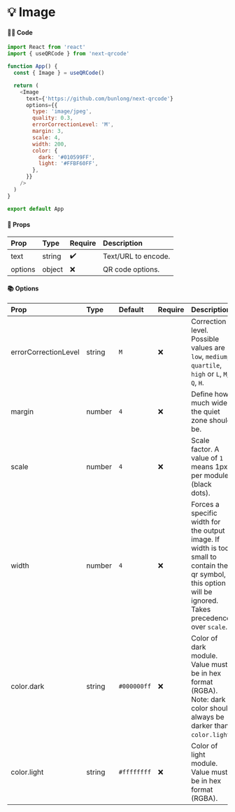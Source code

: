 # 💡 Image

#### 👨‍💻 Code

```js copy
import React from 'react'
import { useQRCode } from 'next-qrcode'

function App() {
  const { Image } = useQRCode()

  return (
    <Image
      text={'https://github.com/bunlong/next-qrcode'}
      options={{
        type: 'image/jpeg',
        quality: 0.3,
        errorCorrectionLevel: 'M',
        margin: 3,
        scale: 4,
        width: 200,
        color: {
          dark: '#010599FF',
          light: '#FFBF60FF',
        },
      }}
    />
  )
}

export default App
```

#### 📖 Props

| Prop | Type | Require | Description |
| :--- | :--- | :--- | :--- |
| text | string | ✔️ | Text/URL to encode. |
| options | object | ❌ | QR code options. |

#### 📚 Options

| Prop | Type | Default | Require | Description |
| :--- | :--- | :--- | :--- | :--- |
| errorCorrectionLevel | string | `M` | ❌ | Correction level. Possible values are `low`, `medium`, `quartile`, `high` or `L`, `M`, `Q`, `H`. |
| margin | number | `4` | ❌ | Define how much wide the quiet zone should be. |
| scale | number | `4` | ❌ | Scale factor. A value of <code>1</code> means 1px per modules (black dots). |
| width | number | `4` | ❌ | Forces a specific width for the output image. If width is too small to contain the qr symbol, this option will be ignored. Takes precedence over `scale`. |
| color.dark | string | `#000000ff` | ❌ | Color of dark module. Value must be in hex format (RGBA). Note: dark color should always be darker than `color.light`. |
| color.light | string | `#ffffffff` | ❌ | Color of light module. Value must be in hex format (RGBA). |
